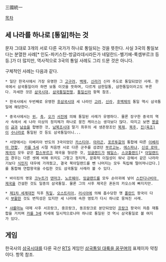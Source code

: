 三國統一

[[목차]]
== 세 나라를 하나로 [통일]하는 것 ==
문자 그대로 3개의 서로 다른 국가가 하나로 통일되는 것을 뜻한다. 사실 3국의 통일보다는 분열한 사례[* 인도-파키스탄-방글라데시라든가 네덜란드-벨기에-룩셈부르크 등등.]가 더 많지만, 역사적으로 3국의 통일 사례도 그리 드문 것은 아니다.

구체적인 사례는 다음과 같다.

 * 일단 한국사에서 가장 유명한 그 [[고구려]], [[백제]], [[신라]]가 신라 주도로 통일되었던 사례. 한국에서 삼국통일이라 하면 보통 이것을 뜻하며, 다르게 삼한일통, 삼한통일이라고도 부른다. 자세한 것은 [[삼국시대]], [[삼국통일전쟁]], [[통일신라]] 항목 참조.

 * 한국사에서 두번째로 유명한 [[후삼국시대]] 세 나라인 [[고려]], [[신라]], [[후백제]]의 통일 역시 삼국통일에 해당한다.

 * 중국사에서는 [[위]], [[촉]], [[오]]가 [[서진]]에 의해 통일된 사례가 유명하다. 물론 장구한 중국의 역사 속에서 세 나라 이상의 정치체가 하나로 뭉친 케이스는 생각보다 많다. 따지고 보면 [[몽골]]이 [[금]]과 [[남송]]을 합병한 것, [[남북조시대]] 말기 최후의 세 생존왕조인 [[북제]], [[북주]], [[진(육조)]]이 [[수나라]]로 통일된 것 등도 삼국통일이니...

 * 서양에서는 이베리아 반도의 3국이었던 [[카스티야]], [[아라곤]], [[포르투갈]]의 통합에 따른 [[이베리아 연합]],  [[카를 5세]] 시절 처음엔 서로 다른 군주를 섬겼던 [[부르고뉴]], [[에스파냐]], [[신성 로마 제국]]이 모두 같은 [[합스부르크]] 제국을 형성한 것, [[잉글랜드]]가 [[웨일스]], [[스코틀랜드]][* [[아일랜드]]의 경우는 다른 셋에 비해 위치도 그렇고 정치적, 문화적 이질성이 워낙 강해서 같은 나라라기보다 [[식민지]] 대우에 가까웠고, 결국 북아일랜드를 뺀 나머지는 모두 독립해 떨어져나갔다.]를 통합해 연합왕국을 수립한 것도 삼국통일 사례라 볼 수 있다. 

 * 바이킹의 영웅 [[크누트]]가 [[덴마크]], [[노르웨이]], [[잉글랜드]]를 모두 손아귀에 넣어 [[스칸디나비아 제국]]을 건설한 것도 일종의 삼국통일. 물론 그의 사후 제국은 혼돈의 카오스에 빠지지만.

 * [[제1차 세계대전]] 직후 [[독일]], [[오스트리아]], [[러시아]]에 의해 흡수당한 옛 [[폴란드]] 왕국이 다시 [[부활]]한 것도 변칙성은 있지만 세 나라에 속한 영토가 다시 하나로 뭉쳐진 사례.

 * [[샤를마뉴]] 대제 사후 서프랑크, 중프랑크, 동프랑크로 분단되었던 [[프랑크]] 왕국이 차츰 재통합을 거치며 [[카를 3세]] 치세에 일시적으로나마 하나로 통일된 것 역시 삼국통일로 볼 여지가 있다.

== 게임 ==
한국사의 [[삼국시대]]를 다룬 국산 [[RTS]] 게임인  [[삼국통일 대륙을 꿈꾸며]]의 표제이자 약칭이다. 항목 참조.
